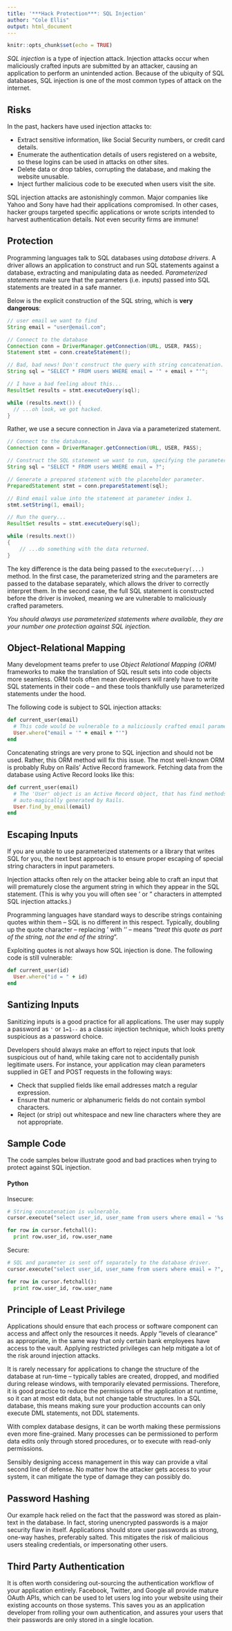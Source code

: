 ```yaml
---
title: '***Hack Protection***: SQL Injection'
author: "Cole Ellis"
output: html_document
---
```


```r
knitr::opts_chunk$set(echo = TRUE)
```

*SQL injection* is a type of injection attack. Injection attacks occur when maliciously crafted inputs are submitted by an attacker, causing an application to perform an unintended action. Because of the ubiquity of SQL databases, SQL injection is one of the most common types of attack on the internet.

## Risks
In the past, hackers have used injection attacks to:

- Extract sensitive information, like Social Security numbers, or credit card details.
- Enumerate the authentication details of users registered on a website, so these logins can be used in attacks on other sites.
- Delete data or drop tables, corrupting the database, and making the website unusable.
- Inject further malicious code to be executed when users visit the site.

SQL injection attacks are astonishingly common. Major companies like Yahoo and Sony have had their applications compromised. In other cases, hacker groups targeted specific applications or wrote scripts intended to harvest authentication details. Not even security firms are immune!

## Protection
Programming languages talk to SQL databases using *database drivers*. A driver allows an application to construct and run SQL statements against a database, extracting and manipulating data as needed. *Parameterized statements* make sure that the parameters (i.e. inputs) passed into SQL statements are treated in a safe manner.

Below is the explicit construction of the SQL string, which is **very dangerous**:
```java
// user email we want to find
String email = "user@email.com";

// Connect to the database
Connection conn = DriverManager.getConnection(URL, USER, PASS);
Statement stmt = conn.createStatement();

// Bad, bad news! Don't construct the query with string concatenation.
String sql = "SELECT * FROM users WHERE email = '" + email + "'";

// I have a bad feeling about this...
ResultSet results = stmt.executeQuery(sql);

while (results.next()) {
  // ...oh look, we got hacked.
}

```

Rather, we use a secure connection in Java via a parameterized statement.
```java
// Connect to the database.
Connection conn = DriverManager.getConnection(URL, USER, PASS);

// Construct the SQL statement we want to run, specifying the parameter.
String sql = "SELECT * FROM users WHERE email = ?";

// Generate a prepared statement with the placeholder parameter.
PreparedStatement stmt = conn.prepareStatement(sql);

// Bind email value into the statement at parameter index 1.
stmt.setString(1, email);

// Run the query...
ResultSet results = stmt.executeQuery(sql);

while (results.next())
{
    // ...do something with the data returned.
}
```

The key difference is the data being passed to the `executeQuery(...)` method. In the first case, the parameterized string and the parameters are passed to the database separately, which allows the driver to correctly interpret them. In the second case, the full SQL statement is constructed before the driver is invoked, meaning we are vulnerable to maliciously crafted parameters.

*You should always use parameterized statements where available, they are your number one protection against SQL injection.*

## Object-Relational Mapping
Many development teams prefer to use *Object Relational Mapping (ORM)* frameworks to make the translation of SQL result sets into code objects more seamless. ORM tools often mean developers will rarely have to write SQL statements in their code – and these tools thankfully use parameterized statements under the hood.

The following code is subject to SQL injection attacks:
```ruby
def current_user(email)
  # This code would be vulnerable to a maliciously crafted email parameter.
  User.where("email = '" + email + "'")
end
```
Concatenating strings are very prone to SQL injection and should not be used.  Rather, this ORM method will fix this issue.  The most well-known ORM is probably Ruby on Rails’ Active Record framework. Fetching data from the database using Active Record looks like this:
```ruby
def current_user(email)
  # The 'User' object is an Active Record object, that has find methods 
  # auto-magically generated by Rails.
  User.find_by_email(email)
end
```

## Escaping Inputs
If you are unable to use parameterized statements or a library that writes SQL for you, the next best approach is to ensure proper escaping of special string characters in input parameters.

Injection attacks often rely on the attacker being able to craft an input that will prematurely close the argument string in which they appear in the SQL statement. (This is why you you will often see ' or " characters in attempted SQL injection attacks.)

Programming languages have standard ways to describe strings containing quotes within them – SQL is no different in this respect. Typically, doubling up the quote character – replacing ' with '' – means “*treat this quote as part of the string, not the end of the string*”.

Exploiting quotes is not always how SQL injection is done.  The following code is still vulnerable:
```ruby
def current_user(id)
  User.where("id = " + id)
end
```

## Santizing Inputs
Sanitizing inputs is a good practice for all applications. The user may supply a password as `'` or `1=1--` as a classic injection technique, which looks pretty suspicious as a password choice.

Developers should always make an effort to reject inputs that look suspicious out of hand, while taking care not to accidentally punish legitimate users. For instance, your application may clean parameters supplied in GET and POST requests in the following ways:

- Check that supplied fields like email addresses match a regular expression.
- Ensure that numeric or alphanumeric fields do not contain symbol characters.
- Reject (or strip) out whitespace and new line characters where they are not appropriate.

## Sample Code
The code samples below illustrate good and bad practices when trying to protect against SQL injection.

#### Python
Insecure:
```python
# String concatenation is vulnerable.
cursor.execute("select user_id, user_name from users where email = '%s'" % email)

for row in cursor.fetchall():
  print row.user_id, row.user_name
```
Secure:
```python
# SQL and parameter is sent off separately to the database driver.
cursor.execute("select user_id, user_name from users where email = ?", email)

for row in cursor.fetchall():
  print row.user_id, row.user_name
```

## Principle of Least Privilege
Applications should ensure that each process or software component can access and affect only the resources it needs. Apply “levels of clearance” as appropriate, in the same way that only certain bank employees have access to the vault. Applying restricted privileges can help mitigate a lot of the risk around injection attacks.

It is rarely necessary for applications to change the structure of the database at run-time – typically tables are created, dropped, and modified during release windows, with temporarily elevated permissions. Therefore, it is good practice to reduce the permissions of the application at runtime, so it can at most edit data, but not change table structures. In a SQL database, this means making sure your production accounts can only execute DML statements, not DDL statements.

With complex database designs, it can be worth making these permissions even more fine-grained. Many processes can be permissioned to perform data edits only through stored procedures, or to execute with read-only permissions.

Sensibly designing access management in this way can provide a vital second line of defense. No matter how the attacker gets access to your system, it can mitigate the type of damage they can possibly do.

## Password Hashing
Our example hack relied on the fact that the password was stored as plain-text in the database. In fact, storing unencrypted passwords is a major security flaw in itself. Applications should store user passwords as strong, one-way hashes, preferably salted. This mitigates the risk of malicious users stealing credentials, or impersonating other users.

## Third Party Authentication
It is often worth considering out-sourcing the authentication workflow of your application entirely. Facebook, Twitter, and Google all provide mature OAuth APIs, which can be used to let users log into your website using their existing accounts on those systems. This saves you as an application developer from rolling your own authentication, and assures your users that their passwords are only stored in a single location.